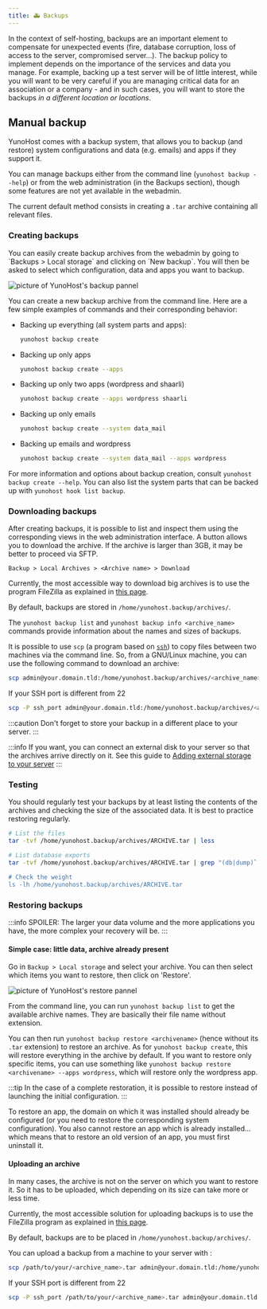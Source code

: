 ```yaml
---
title: 🚑 Backups
---
```




In the context of self-hosting, backups are an important element to compensate for unexpected events (fire, database corruption, loss of access to the server, compromised server...). The backup policy to implement depends on the importance of the services and data you manage. For example, backing up a test server will be of little interest, while you will want to be very careful if you are managing critical data for an association or a company - and in such cases, you will want to store the backups *in a different location or locations*.

## Manual backup

YunoHost comes with a backup system, that allows you to backup (and restore) system configurations and data (e.g. emails) and apps if they support it.

You can manage backups either from the command line (`yunohost backup --help`) or from the web administration (in the Backups section), though some features are not yet available in the webadmin.

The current default method consists in creating a `.tar` archive containing all relevant files.

### Creating backups

<Tabs groupId="admin-commands">
  <TabItem value="web" label="From the web interface">
You can easily create backup archives from the webadmin by going to `Backups > Local storage` and clicking on `New backup`. You will then be asked to select which configuration, data and apps you want to backup.

![picture of YunoHost's backup pannel](/img/webadmin/backup.png)

  </TabItem>
  <TabItem value="cli" label="From the command line">

You can create a new backup archive from the command line. Here are a few simple examples of commands and their corresponding behavior:

- Backing up everything (all system parts and apps):

  ```bash
  yunohost backup create
  ```

- Backing up only apps

  ```bash
  yunohost backup create --apps
  ```

- Backing up only two apps (wordpress and shaarli)

  ```bash
  yunohost backup create --apps wordpress shaarli
  ```

- Backing up only emails

  ```bash
  yunohost backup create --system data_mail
  ```

- Backing up emails and wordpress

  ```bash
  yunohost backup create --system data_mail --apps wordpress
  ```

For more information and options about backup creation, consult `yunohost backup create --help`. You can also list the system parts that can be backed up with `yunohost hook list backup`.

  </TabItem>
</Tabs>

### Downloading backups

<Tabs groupId="admin-commands">
  <TabItem value="web" label="From the web interface">

After creating backups, it is possible to list and inspect them using the corresponding views in the web administration interface. A button allows you to download the archive. If the archive is larger than 3GB, it may be better to proceed via SFTP.

`Backup > Local Archives > <Archive name> > Download`

  </TabItem>
  <TabItem value="sftp" label="With a SFTP client">

Currently, the most accessible way to download big archives is to use the program FileZilla as explained in [this page](/admin/tutorials/filezilla).

By default, backups are stored in `/home/yunohost.backup/archives/`.

  </TabItem>
  <TabItem value="cli" label="From the command line">

The `yunohost backup list` and `yunohost backup info <archive_name>` commands provide information about the names and sizes of backups.

It is possible to use `scp` (a program based on [`ssh`](/admin/command_line)) to copy files between two machines via the command line. So, from a GNU/Linux machine, you can use the following command to download an archive:

```bash
scp admin@your.domain.tld:/home/yunohost.backup/archives/<archive_name>.tar ./
```

If your SSH port is different from 22

```bash
scp -P ssh_port admin@your.domain.tld:/home/yunohost.backup/archives/<archive_name>.tar ./
```

  </TabItem>
</Tabs>


:::caution
Don't forget to store your backup in a different place to your server.
:::

:::info
If you want, you can connect an external disk to your server so that the archives arrive directly on it. See this guide to [Adding external storage to your server](/admin/tutorials/external_storage)
:::

### Testing

You should regularly test your backups by at least listing the contents of the archives and checking the size of the associated data. It is best to practice restoring regularly.

```bash
# List the files
tar -tvf /home/yunohost.backup/archives/ARCHIVE.tar | less

# List database exports
tar -tvf /home/yunohost.backup/archives/ARCHIVE.tar | grep "(db|dump)`.sql"

# Check the weight
ls -lh /home/yunohost.backup/archives/ARCHIVE.tar
```

### Restoring backups

:::info
SPOILER: The larger your data volume and the more applications you have, the more complex your recovery will be.
:::

#### Simple case: little data, archive already present

<Tabs groupId="admin-commands">
  <TabItem value="web" label="From the web interface">

Go in `Backup > Local storage` and select your archive. You can then select which items you want to restore, then click on 'Restore'.

![picture of YunoHost's restore pannel](/img/webadmin/restore.png)

  </TabItem>
  <TabItem value="cli" label="From the command line">

From the command line, you can run `yunohost backup list` to get the available archive names. They are basically their file name without extension.

You can then run `yunohost backup restore <archivename>` (hence without its `.tar` extension) to restore an archive. As for `yunohost backup create`, this will restore everything in the archive by default. If you want to restore only specific items, you can use something like `yunohost backup restore <archivename> --apps wordpress`, which will restore only the wordpress app.

:::tip
In the case of a complete restoration, it is possible to restore instead of launching the initial configuration.
:::

  </TabItem>
</Tabs>

To restore an app, the domain on which it was installed should already be configured (or you need to restore the corresponding system configuration). You also cannot restore an app which is already installed... which means that to restore an old version of an app, you must first uninstall it.

#### Uploading an archive

In many cases, the archive is not on the server on which you want to restore it. So it has to be uploaded, which depending on its size can take more or less time.

<Tabs groupId="admin-commands">
  <TabItem value="sftp" label="With a SFTP client">

Currently, the most accessible solution for uploading backups is to use the FileZilla program as explained in [this page](/admin/tutorials/filezilla).

By default, backups are to be placed in `/home/yunohost.backup/archives/`.

  </TabItem>
  <TabItem value="cli" label="From the command line">

You can upload a backup from a machine to your server with :

```bash
scp /path/to/your/<archive_name>.tar admin@your.domain.tld:/home/yunohost.backup/archives/
```

If your SSH port is different from 22

```bash
scp -P ssh_port /path/to/your/<archive_name>.tar admin@your.domain.tld:/home/yunohost.backup/archives/
```

  </TabItem>
</Tabs>
